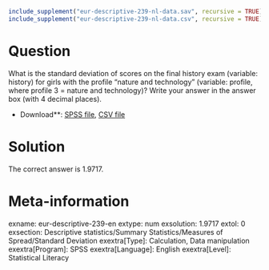 ```r
include_supplement("eur-descriptive-239-nl-data.sav", recursive = TRUE)
include_supplement("eur-descriptive-239-nl-data.csv", recursive = TRUE)
```

Question
========
What is the standard deviation of scores on the final history exam (variable: history) for girls with the profile "nature and technology" (variable: profile, where profile 3 = nature and technology)? Write your answer in the answer box (with 4 decimal places).

* Download**: [SPSS file](eur-descriptive-239-nl-data.sav), [CSV file](eur-descriptive-239-nl-data.csv)


Solution
========
The correct answer is 1.9717.

Meta-information
================
exname: eur-descriptive-239-en
extype: num
exsolution: 1.9717
extol: 0
exsection: Descriptive statistics/Summary Statistics/Measures of Spread/Standard Deviation
exextra[Type]: Calculation, Data manipulation
exextra[Program]: SPSS
exextra[Language]: English
exextra[Level]: Statistical Literacy
